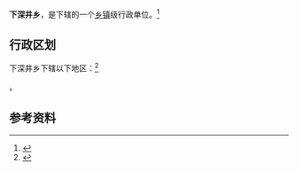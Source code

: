 {{中国乡级行政区|14/02/21/209/000}}

'''下深井乡'''，是{{PRC admin/fullname|14/02/21/209/000|3}}下辖的一个[[乡镇|乡镇]]级行政单位。<ref>{{PRC admin/ref sgc|{{PRC admin/parent|14/02/21/209/000}}}}</ref>

== 行政区划 ==

下深井乡下辖以下地区：<ref>{{PRC admin/ref sgc|14/02/21/209/000}}</ref>

{{PRC admin/children|14/02/21/209/000}}。

== 参考资料 ==

{{reflist}}

{{行政区划小作品}}
{{PRC admin/navcat|14/02/21/209/000}}